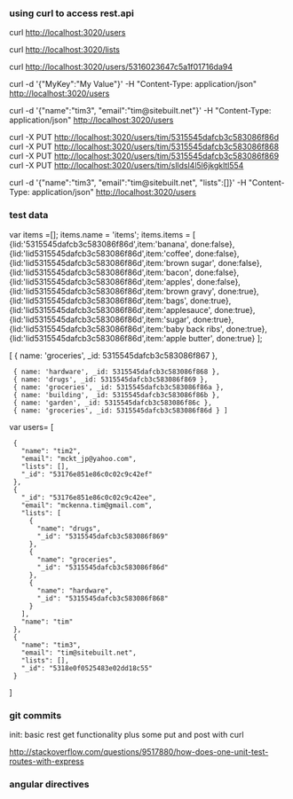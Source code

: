 ===using curl to access rest.api===
curl http://localhost:3020/users

curl http://localhost:3020/lists

curl http://localhost:3020/users/5316023647c5a1f01716da94

curl -d '{"MyKey":"My Value"}' -H "Content-Type: application/json" http://localhost:3020/users

curl -d '{"name":"tim3", "email":"tim@sitebuilt.net"}' -H "Content-Type: application/json" http://localhost:3020/users

curl -X PUT http://localhost:3020/users/tim/5315545dafcb3c583086f86d
curl -X PUT http://localhost:3020/users/tim/5315545dafcb3c583086f868
curl -X PUT http://localhost:3020/users/tim/5315545dafcb3c583086f869
curl -X PUT http://localhost:3020/users/tim/slldsl4l5l6jkgkltl554

curl -d '{"name":"tim3", "email":"tim@sitebuilt.net", "lists":[]}' -H "Content-Type: application/json" http://localhost:3020/users

===test data===
var items =[];
items.name = 'items';
items.items = [   
{lid:'5315545dafcb3c583086f86d',item:'banana', done:false},
{lid:'lid5315545dafcb3c583086f86d',item:'coffee', done:false},
{lid:'lid5315545dafcb3c583086f86d',item:'brown sugar', done:false},
{lid:'lid5315545dafcb3c583086f86d',item:'bacon', done:false},
{lid:'lid5315545dafcb3c583086f86d',item:'apples', done:false},
{lid:'lid5315545dafcb3c583086f86d',item:'brown gravy', done:true},
{lid:'lid5315545dafcb3c583086f86d',item:'bags', done:true},
{lid:'lid5315545dafcb3c583086f86d',item:'applesauce', done:true},
{lid:'lid5315545dafcb3c583086f86d',item:'sugar', done:true},
{lid:'lid5315545dafcb3c583086f86d',item:'baby back ribs', done:true},
{lid:'lid5315545dafcb3c583086f86d',item:'apple butter', done:true}
];

[ { name: 'groceries', _id: 5315545dafcb3c583086f867 },
  { name: 'hardware', _id: 5315545dafcb3c583086f868 },
  { name: 'drugs', _id: 5315545dafcb3c583086f869 },
  { name: 'groceries', _id: 5315545dafcb3c583086f86a },
  { name: 'building', _id: 5315545dafcb3c583086f86b },
  { name: 'garden', _id: 5315545dafcb3c583086f86c },
  { name: 'groceries', _id: 5315545dafcb3c583086f86d } ]

var users=
[
  {
    "name": "tim2",
    "email": "mckt_jp@yahoo.com",
    "lists": [],
    "_id": "53176e851e86c0c02c9c42ef"
  },
  {
    "_id": "53176e851e86c0c02c9c42ee",
    "email": "mckenna.tim@gmail.com",
    "lists": [
      {
        "name": "drugs",
        "_id": "5315545dafcb3c583086f869"
      },
      {
        "name": "groceries",
        "_id": "5315545dafcb3c583086f86d"
      },
      {
        "name": "hardware",
        "_id": "5315545dafcb3c583086f868"
      }
    ],
    "name": "tim"
  },
  {
    "name": "tim3",
    "email": "tim@sitebuilt.net",
    "lists": [],
    "_id": "5318e0f0525483e02dd18c55"
  }
]


===git commits===

;init: basic rest get functionality plus some put and post with curl 

http://stackoverflow.com/questions/9517880/how-does-one-unit-test-routes-with-express

===angular directives===
